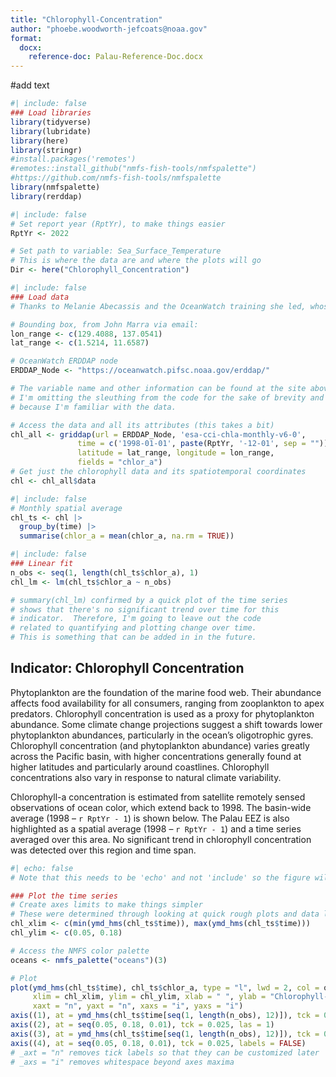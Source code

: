 ```yaml
---
title: "Chlorophyll-Concentration"
author: "phoebe.woodworth-jefcoats@noaa.gov"
format: 
  docx:
    reference-doc: Palau-Reference-Doc.docx
---
```



#add text


```r
#| include: false
### Load libraries
library(tidyverse)
library(lubridate)
library(here)
library(stringr)
#install.packages('remotes')
#remotes::install_github("nmfs-fish-tools/nmfspalette")
#https://github.com/nmfs-fish-tools/nmfspalette
library(nmfspalette)
library(rerddap)
```

```r
#| include: false
# Set report year (RptYr), to make things easier
RptYr <- 2022

# Set path to variable: Sea_Surface_Temperature
# This is where the data are and where the plots will go
Dir <- here("Chlorophyll_Concentration")
```

```r
#| include: false
### Load data
# Thanks to Melanie Abecassis and the OceanWatch training she led, whose code I'm borrowing here

# Bounding box, from John Marra via email:
lon_range <- c(129.4088, 137.0541)
lat_range <- c(1.5214, 11.6587)

# OceanWatch ERDDAP node
ERDDAP_Node <- "https://oceanwatch.pifsc.noaa.gov/erddap/"

# The variable name and other information can be found at the site above.
# I'm omitting the sleuthing from the code for the sake of brevity and
# because I'm familiar with the data.

# Access the data and all its attributes (this takes a bit)
chl_all <- griddap(url = ERDDAP_Node, 'esa-cci-chla-monthly-v6-0', 
               time = c('1998-01-01', paste(RptYr, '-12-01', sep = "")),
               latitude = lat_range, longitude = lon_range,
               fields = "chlor_a")
# Get just the chlorophyll data and its spatiotemporal coordinates
chl <- chl_all$data
```

```r
#| include: false
# Monthly spatial average
chl_ts <- chl |>
  group_by(time) |>
  summarise(chlor_a = mean(chlor_a, na.rm = TRUE))
```

```r
#| include: false
### Linear fit
n_obs <- seq(1, length(chl_ts$chlor_a), 1)
chl_lm <- lm(chl_ts$chlor_a ~ n_obs)

# summary(chl_lm) confirmed by a quick plot of the time series
# shows that there's no significant trend over time for this
# indicator.  Therefore, I'm going to leave out the code 
# related to quantifying and plotting change over time.
# This is something that can be added in in the future.
```

## __Indicator: Chlorophyll Concentration__
Phytoplankton are the foundation of the marine food web.  Their abundance affects food 
availability for all consumers, ranging from zooplankton to apex predators. Chlorophyll 
concentration is used as a proxy for phytoplankton abundance.  Some climate change 
projections suggest a shift towards lower phytoplankton abundances, particularly in the 
ocean’s oligotrophic gyres.  Chlorophyll concentration (and phytoplankton abundance) 
varies greatly across the Pacific basin, with higher concentrations generally found at 
higher latitudes and particularly around coastlines.  Chlorophyll concentrations also 
vary in response to natural climate variability.   

Chlorophyll-a concentration is estimated from satellite remotely sensed observations 
of ocean color, which extend back to 1998.  The basin-wide average (1998 – `r RptYr - 1`) 
is shown below.  The Palau EEZ is also highlighted as a spatial average (1998 – `r RptYr - 1`)
and a time series averaged over this area.  No significant trend in chlorophyll concentration
was detected over this region and time span.

```r
#| echo: false
# Note that this needs to be 'echo' and not 'include' so the figure will show up

### Plot the time series
# Create axes limits to make things simpler
# These were determined through looking at quick rough plots and data limits
chl_xlim <- c(min(ymd_hms(chl_ts$time)), max(ymd_hms(chl_ts$time)))
chl_ylim <- c(0.05, 0.18)

# Access the NMFS color palette
oceans <- nmfs_palette("oceans")(3)

# Plot
plot(ymd_hms(chl_ts$time), chl_ts$chlor_a, type = "l", lwd = 2, col = oceans[2], 
     xlim = chl_xlim, ylim = chl_ylim, xlab = " ", ylab = "Chlorophyll-a Concentration (mg m^-^3)",
     xaxt = "n", yaxt = "n", xaxs = "i", yaxs = "i")
axis((1), at = ymd_hms(chl_ts$time[seq(1, length(n_obs), 12)]), tck = 0.025, labels = year(make_date(seq(1998, RptYr, 1))))
axis((2), at = seq(0.05, 0.18, 0.01), tck = 0.025, las = 1)
axis((3), at = ymd_hms(chl_ts$time[seq(1, length(n_obs), 12)]), tck = 0.025, labels = FALSE)
axis((4), at = seq(0.05, 0.18, 0.01), tck = 0.025, labels = FALSE)
# _axt = "n" removes tick labels so that they can be customized later 
# _axs = "i" removes whitespace beyond axes maxima
```
  
